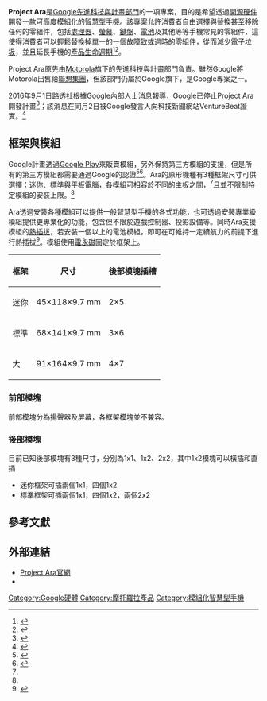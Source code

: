 {{Expand English}}
{{NoteTA|G1=IT}}
{{Infobox information appliance
| name = Project Ara
| aka =
| logo = [[File:Project_ARA_Logo.svg|200px]]
| image =
| caption = Project Ara
| developer = [[Google|Google]]
| operating system = [[Android|Android]]
| manufacturer =
| family =
| type = 模組化[[智慧型手機|智慧型手機]]
| generation =
| releasedate = 已停止開發
| lifespan =
| price = 基礎框架套件（處理器、螢幕、Wi-Fi模組、電池與框架等）：50美元<ref>{{cite web|first=Marco So|title=Google打算以每部US$50之價出售Project Ara模組化手機|url=http://chinese.engadget.com/2014/02/27/project-ara-price/|work=Engadget中文版|date=2014年3月1日|accessdate=2014年3月16日|archive-date=2014年3月16日|archive-url=https://web.archive.org/web/20140316213813/http://chinese.engadget.com/2014/02/27/project-ara-price/|dead-url=no}}</ref><ref>{{cite news|last=Kennemer|first=Quentyn|title=Project Ara presented on video at LAUNCH conference; new details revealed|url=http://phandroid.com/2014/03/03/project-ara-video/|accessdate=2014-03-04|newspaper=Phandroid|date=2014-03-03|archive-date=2014-03-04|archive-url=https://web.archive.org/web/20140304053047/http://phandroid.com/2014/03/03/project-ara-video/|dead-url=yes}}</ref>
| discontinued =
| unitssold =
| unitsshipped =
| media =
| os =
| power =
| soc =
| cpu =
| gpu =
| storage =
| memory =
| display =
| graphics =
| sound =
| input =
| controllers =
| camera =
| touchpad =
| connectivity =
| service =
| dimensions =
| weight =
| topgame =
| compatibility =
| predecessor =
| successor =
| related =
| website = [http://www.projectara.com/ Project Ara]
                  [http://www.projectaratalk.com/ Project Ara Talk] [http://www.modularphonesforum.com/ Project Ara Magazine]
}}
'''Project Ara'''是[[Google先進科技與計畫部門|Google先進科技與計畫部門]]的一項專案，目的是希望透過[[開源硬件|開源硬件]]開發一款可高度[[模組|模組化]]的[[智慧型手機|智慧型手機]]。該專案允許[[消費者|消費者]]自由選擇與替換甚至移除任何的零組件，包括[[處理器|處理器]]、[[螢幕|螢幕]]、[[鍵盤|鍵盤]]、[[電池|電池]]及其他等等手機常見的零組件，這使得消費者可以輕鬆替換掉單一的一個故障致或過時的零組件，從而減少[[電子垃圾|電子垃圾]]，並且延長手機的[[產品生命週期|產品生命週期]]<ref>{{cite web|last=Byford|first=Sam|title=Motorola reveals ambitious plan to build modular smartphones|url=http://www.theverge.com/2013/10/29/5041336/motorola-project-ara-modular-smartphones|work=The Verge|publisher=Vox Media|accessdate=2013-10-29|date=2013-10-29|archive-date=2013-10-29|archive-url=https://web.archive.org/web/20131029231533/http://www.theverge.com/2013/10/29/5041336/motorola-project-ara-modular-smartphones|dead-url=no}}</ref><ref>{{cite web|last=Musil|first=Steven|title=Motorola unveils Project Ara for custom smartphones|url=http://news.cnet.com/8301-1035_3-57609735-94/motorola-unveils-project-ara-for-custom-smartphones/|work=CNET|publisher=CBS Interactive|accessdate=2013-10-29|date=2013-10-29|archive-date=2013-10-29|archive-url=https://web.archive.org/web/20131029210159/http://news.cnet.com/8301-1035_3-57609735-94/motorola-unveils-project-ara-for-custom-smartphones/|dead-url=no}}</ref>。

Project Ara原先由[[Motorola|Motorola]]旗下的先進科技與計畫部門負責。雖然Google將Motorola出售給[[聯想集團|聯想集團]]，但該部門仍屬於Google旗下，是Google專案之一。

2016年9月1日[[路透社|路透社]]根據Google內部人士消息報導，Google已停止Project Ara開發計畫<ref>{{cite web|last=Love|first=Julia|title=Exclusive: Google shelves plan for phone with interchangeable parts - sources|url=http://www.reuters.com/article/us-google-smartphone-idUSKCN11806C|work=Reuters|publisher=Reuters|accessdate=2016-09-03|date=2016-09-01|archive-date=2016-09-02|archive-url=https://web.archive.org/web/20160902200911/http://www.reuters.com/article/us-google-smartphone-idUSKCN11806C|dead-url=no}}</ref>；該消息在同月2日被Google發言人向科技新聞網站VentureBeat證實。<ref>{{cite web|last=Weber|first=Harrison|title=Google confirms suspension of Ara modular smartphone project|url=http://venturebeat.com/2016/09/02/google-confirms-it-has-suspended-its-ara-modular-smartphone-project/|work=VentureBeat|publisher=VentureBeat|accessdate=2016-09-03|date=2016-09-02|archive-date=2016-09-09|archive-url=https://web.archive.org/web/20160909143635/http://venturebeat.com/2016/09/02/google-confirms-it-has-suspended-its-ara-modular-smartphone-project/|dead-url=no}}</ref>

==框架與模組==
Google計畫透過[[Google_Play|Google Play]]來販賣模組，另外保持第三方模組的支援，但是所有的第三方模組都需要通過Google的認證<ref name="ap">{{cite web|last=Summerson|first=Cameron|title=Fascinating: Project Ara Team Member Gives Us The First Glimpse Of How The Product Will Work In Model Demo At LAUNCH|url=http://www.androidpolice.com/2014/02/28/fascinating-project-ara-team-member-gives-us-the-first-glimpse-of-how-the-product-will-work-in-model-demo-at-launch/|work=Android Police|accessdate=2014-03-04|archive-date=2014-03-04|archive-url=https://web.archive.org/web/20140304053805/http://www.androidpolice.com/2014/02/28/fascinating-project-ara-team-member-gives-us-the-first-glimpse-of-how-the-product-will-work-in-model-demo-at-launch/|dead-url=no}}</ref><ref name="pha">{{cite web|last=Kennemer|first=Quentyn|title=Project Ara presented on video at LAUNCH conference; new details revealed|url=http://www.androidpolice.com/2014/02/28/fascinating-project-ara-team-member-gives-us-the-first-glimpse-of-how-the-product-will-work-in-model-demo-at-launch/|work=Phandroid|accessdate=2014-03-04|archive-date=2014-03-08|archive-url=https://web.archive.org/web/20140308004417/http://www.androidpolice.com/2014/02/28/fascinating-project-ara-team-member-gives-us-the-first-glimpse-of-how-the-product-will-work-in-model-demo-at-launch/|dead-url=no}}</ref>。Ara的原形機種有3種框架尺寸可供選擇：迷你、標準與平板電腦，各模組可相容於不同的主板之間，<ref name="ap" />且並不限制特定模組的安裝上限。<ref name="pha" />

Ara透過安裝各種模組可以提供一般智慧型手機的各式功能，也可透過安裝專業級模組提供更專業化的功能，包含但不限於遊戲控制器、投影設備等。同時Ara支援模組的[[熱插拔|熱插拔]]，若安裝一個以上的電池模組，即可在可維持一定續航力的前提下進行熱插拔<ref name="ehc">{{Cite web |url=http://chinese.engadget.com/2014/04/10/project-ara-mdk/ |title=徹底顛覆手機市場「星象」？Google模組化手機MDK文件揭露更多Porject Ara計劃細節 |accessdate=2014-04-10 |archive-date=2014-04-12 |archive-url=https://web.archive.org/web/20140412010555/http://chinese.engadget.com/2014/04/10/project-ara-mdk/ |dead-url=no }}</ref>。模組使用[[電永磁|電永磁]]固定於框架上。

{|class="wikitable" align="right"
|-
!框架  !!尺寸 !!後部模塊插槽
|-
|迷你 ||45×118×9.7 mm ||2×5
|-
|標準 ||68×141×9.7 mm ||3×6
|-
|大 ||91×164×9.7 mm ||4×7
|}

=== 前部模塊 ===
前部模塊分為揚聲器及屏幕，各框架模塊並不兼容。

=== 後部模塊 ===
目前已知後部模塊有3種尺寸，分別為1x1、1x2、2x2，其中1x2模塊可以橫插和直插
*迷你框架可插兩個1x1，四個1x2
*標準框架可插兩個1x1，四個1x2，兩個2x2

==參考文獻==
<references/>

== 外部連結 ==
* [https://web.archive.org/web/20150810192922/http://www.projectara.com/ Project Ara官網]
* {{Twitter|projectara}}

{{Google公司}}
[[Category:Google硬體|Category:Google硬體]]
[[Category:摩托羅拉產品|Category:摩托羅拉產品]]
[[Category:模組化智慧型手機|Category:模組化智慧型手機]]